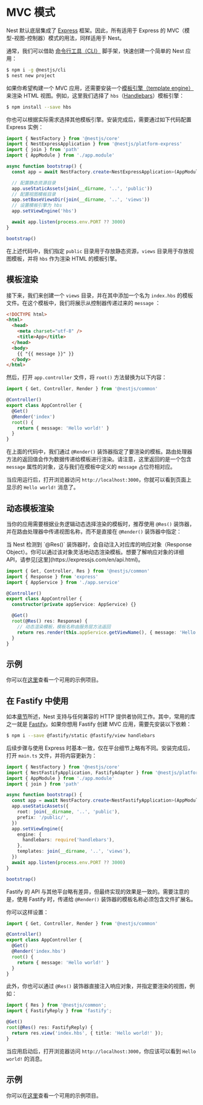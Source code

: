 # MVC 模式

Nest 默认底层集成了 [Express](https://github.com/expressjs/express) 框架。因此，所有适用于 Express 的 MVC（模型-视图-控制器）模式的用法，同样适用于 Nest。

通常，我们可以借助 [命令行工具（CLI）](https://github.com/nestjs/nest-cli) 脚手架，快速创建一个简单的 Nest 应用：

```bash
$ npm i -g @nestjs/cli
$ nest new project
```

如果你希望构建一个 MVC 应用，还需要安装一个[模板引擎（template engine）](https://expressjs.com/en/guide/using-template-engines.html) 来渲染 HTML 视图。例如，这里我们选择了 `hbs`（[Handlebars](https://github.com/pillarjs/hbs#readme)）模板引擎：

```bash
$ npm install --save hbs
```

你也可以根据实际需求选择其他模板引擎。安装完成后，需要通过如下代码配置 Express 实例：

```ts filename='main.ts'
import { NestFactory } from '@nestjs/core'
import { NestExpressApplication } from '@nestjs/platform-express'
import { join } from 'path'
import { AppModule } from './app.module'

async function bootstrap() {
  const app = await NestFactory.create<NestExpressApplication>(AppModule)

  // 配置静态资源目录
  app.useStaticAssets(join(__dirname, '..', 'public'))
  // 配置视图模板目录
  app.setBaseViewsDir(join(__dirname, '..', 'views'))
  // 设置模板引擎为 hbs
  app.setViewEngine('hbs')

  await app.listen(process.env.PORT ?? 3000)
}

bootstrap()
```

在上述代码中，我们指定 `public` 目录用于存放静态资源，`views` 目录用于存放视图模板，并将 `hbs` 作为渲染 HTML 的模板引擎。

## 模板渲染

接下来，我们来创建一个 `views` 目录，并在其中添加一个名为 `index.hbs` 的模板文件。在这个模板中，我们将展示从控制器传递过来的 `message` ：

```html
<!DOCTYPE html>
<html>
  <head>
    <meta charset="utf-8" />
    <title>App</title>
  </head>
  <body>
    {{ "{{ message }}" }}
  </body>
</html>
```

然后，打开 `app.controller` 文件，将 `root()` 方法替换为以下内容：

```ts filename='app.controller.ts'
import { Get, Controller, Render } from '@nestjs/common'

@Controller()
export class AppController {
  @Get()
  @Render('index')
  root() {
    return { message: 'Hello world!' }
  }
}
```

在上面的代码中，我们通过 `@Render()` 装饰器指定了要渲染的模板。路由处理器方法的返回值会作为数据传递给模板进行渲染。请注意，这里返回的是一个包含 `message` 属性的对象，这与我们在模板中定义的 `message` 占位符相对应。

当应用运行后，打开浏览器访问 `http://localhost:3000`，你就可以看到页面上显示的 `Hello world!` 消息了。

## 动态模板渲染

当你的应用需要根据业务逻辑动态选择渲染的模板时，推荐使用 `@Res()` 装饰器，并在路由处理器中传递视图名称，而不是直接在 `@Render()` 装饰器中指定：

<CalloutInfo>
  当 Nest 检测到 `@Res()` 装饰器时，会自动注入对应库的响应对象（Response
  Object）。你可以通过该对象灵活地动态渲染模板。想要了解响应对象的详细
  API，请参见[这里](https://expressjs.com/en/api.html)。
</CalloutInfo>

```ts filename='app.controller.ts'
import { Get, Controller, Res } from '@nestjs/common'
import { Response } from 'express'
import { AppService } from './app.service'

@Controller()
export class AppController {
  constructor(private appService: AppService) {}

  @Get()
  root(@Res() res: Response) {
    // 动态渲染模板，模板名称由服务层方法返回
    return res.render(this.appService.getViewName(), { message: 'Hello world!' })
  }
}
```

## 示例

你可以在[这里](https://github.com/nestjs/nest/tree/master/sample/15-mvc)查看一个可用的示例项目。

## 在 Fastify 中使用

如本[章节](/techniques/performance)所述，Nest 支持与任何兼容的 HTTP 提供者协同工作。其中，常用的库之一就是 [Fastify](https://github.com/fastify/fastify)。如果你想用 Fastify 创建 MVC 应用，需要先安装以下依赖：

```bash
$ npm i --save @fastify/static @fastify/view handlebars
```

后续步骤与使用 Express 时基本一致，仅在平台细节上略有不同。安装完成后，打开 `main.ts` 文件，并将内容更新为：

```ts filename='main.ts'
import { NestFactory } from '@nestjs/core'
import { NestFastifyApplication, FastifyAdapter } from '@nestjs/platform-fastify'
import { AppModule } from './app.module'
import { join } from 'path'

async function bootstrap() {
  const app = await NestFactory.create<NestFastifyApplication>(AppModule, new FastifyAdapter())
  app.useStaticAssets({
    root: join(__dirname, '..', 'public'),
    prefix: '/public/',
  })
  app.setViewEngine({
    engine: {
      handlebars: require('handlebars'),
    },
    templates: join(__dirname, '..', 'views'),
  })
  await app.listen(process.env.PORT ?? 3000)
}

bootstrap()
```

Fastify 的 API 与其他平台略有差异，但最终实现的效果是一致的。需要注意的是，使用 Fastify 时，传递给 `@Render()` 装饰器的模板名称必须包含文件扩展名。

你可以这样设置：

```ts filename='app.controller.ts'
import { Get, Controller, Render } from '@nestjs/common'

@Controller()
export class AppController {
  @Get()
  @Render('index.hbs')
  root() {
    return { message: 'Hello world!' }
  }
}
```

此外，你也可以通过 `@Res()` 装饰器直接注入响应对象，并指定要渲染的视图，例如：

```ts
import { Res } from '@nestjs/common';
import { FastifyReply } from 'fastify';

@Get()
root(@Res() res: FastifyReply) {
  return res.view('index.hbs', { title: 'Hello world!' });
}
```

当应用启动后，打开浏览器访问 `http://localhost:3000`，你应该可以看到 `Hello world!` 的消息。

## 示例

你可以在[这里](https://github.com/nestjs/nest/tree/master/sample/17-mvc-fastify)查看一个可用的示例项目。
